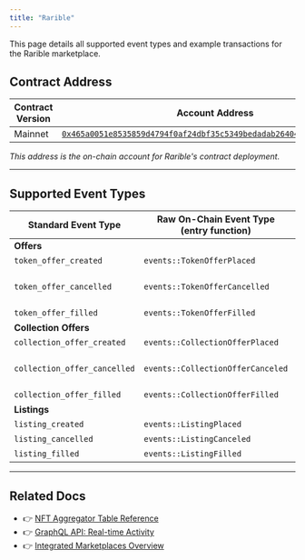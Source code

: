 ```yaml
---
title: "Rarible"
---
```



<Aside type="note">
  This page details all supported event types and example transactions for the Rarible marketplace.
</Aside>

## Contract Address

| Contract Version | Account Address                                                                                                                                                                                                       |
| ---------------- | --------------------------------------------------------------------------------------------------------------------------------------------------------------------------------------------------------------------- |
| Mainnet          | [`0x465a0051e8535859d4794f0af24dbf35c5349bedadab26404b20b825035ee790`](https://explorer.libra2labs.com/account/0x465a0051e8535859d4794f0af24dbf35c5349bedadab26404b20b825035ee790/modules/code/events?network=mainnet) |

_This address is the on-chain account for Rarible's contract deployment._

***

## Supported Event Types

| Standard Event Type          | Raw On-Chain Event Type (entry function) | Example Txn Version                                                         |
| ---------------------------- | ---------------------------------------- | --------------------------------------------------------------------------- |
| **Offers**                   |                                          |                                                                             |
| `token_offer_created`        | `events::TokenOfferPlaced`               | [1647787967](https://explorer.libra2labs.com/txn/1647787967?network=mainnet) |
| `token_offer_cancelled`      | `events::TokenOfferCancelled`            | _No example provided (optional)_                                            |
| `token_offer_filled`         | `events::TokenOfferFilled`               | [1647790684](https://explorer.libra2labs.com/txn/1647790684?network=mainnet) |
| **Collection Offers**        |                                          |                                                                             |
| `collection_offer_created`   | `events::CollectionOfferPlaced`          | [2202390104](https://explorer.libra2labs.com/txn/2202390104?network=mainnet) |
| `collection_offer_cancelled` | `events::CollectionOfferCanceled`        | _No example provided (optional)_                                            |
| `collection_offer_filled`    | `events::CollectionOfferFilled`          | [2205653354](https://explorer.libra2labs.com/txn/2205653354?network=mainnet) |
| **Listings**                 |                                          |                                                                             |
| `listing_created`            | `events::ListingPlaced`                  | [2417694028](https://explorer.libra2labs.com/txn/2417694028?network=mainnet) |
| `listing_cancelled`          | `events::ListingCanceled`                | [2403151598](https://explorer.libra2labs.com/txn/2403151598?network=mainnet) |
| `listing_filled`             | `events::ListingFilled`                  | [2395762995](https://explorer.libra2labs.com/txn/2395762995?network=mainnet) |

***

## Related Docs

- 👉 [NFT Aggregator Table Reference](/build/indexer/nft-aggregator/nft-aggregator-table)
- 👉 [GraphQL API: Real-time Activity](/build/indexer/nft-aggregator/graphql-api)
- 👉 [Integrated Marketplaces Overview](/build/indexer/nft-aggregator/marketplaces)
